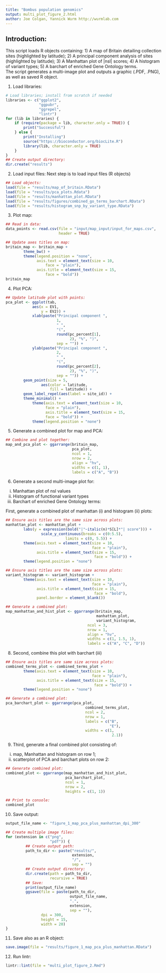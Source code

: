 ```yaml
---
title: "Bombus population genomics"
output: multi_plot_figure_2.html
author: Joe Colgan, Yannick Wurm http://wurmlab.com
---
```


## Introduction:
This script loads R objects containing:
1) A map of Britain detailing collection sites (highlighted by latitude);
2) A principal component analysis of sites (highlighted by latitude);
3) A Manhattan plot of |nsl| scores;
4) A histogram of variant types;
5) A barchart of enriched Gene Ontology terms.  
The script generates a multi-image plot and outputs a graphic (.PDF, .PNG), as well as saved R object.

1. Load libraries:

```r
# Load libraries; install from scratch if needed
libraries <- c("ggplot2",
               "ggpubr",
               "ggrepel",
               "lintr")
for (lib in libraries) {
    if (require(package = lib, character.only = TRUE)) {
        print("Successful")
    } else {
        print("Installing")
        source("https://bioconductor.org/biocLite.R")
        library(lib, character.only = TRUE)
    }
}
## Create output directory:
dir.create("results")
```

2. Load input files:
Next step is to load input files (R objects)

```r
## Load objects:
load(file = "results/map_of_britain.RData")
load(file = "results/pca_plots.Rdata")
load(file = "results/manhattan_plot.RData")
load(file = "results/figures/combined_go_terms_barchart.RData")
load(file = "results/histogram_snp_by_variant_type.RData")
```

3. Plot map:

```r
## Read in data:
data_points <- read.csv(file = "input/map_input/input_for_maps.csv",
                        header = TRUE)

## Update axes titles on map:
britain_map <- britain_map +
        theme_bw() +
        theme(legend.position = "none",
              axis.text = element_text(size = 10,
                  face = "plain"),
              axis.title = element_text(size = 15,
                  face = "bold"))
britain_map
```

4. Plot PCA:

```r
## Update latitude plot with points:
pca_plot <- ggplot(tab,
            aes(x = EV1,
                y = EV2)) +
            xlab(paste("Principal component ",
                       1,
                       " ",
                       "(",
                       round(pc_percent[1],
                             2), "%", ")",
                       sep = "")) +
            ylab(paste("Principal component ",
                       2,
                       " ",
                       "(",
                       round(pc_percent[2],
                             2), "%", ")",
                       sep = "")) +
        geom_point(size = 5,
                aes(color = latitude,
                    fill = latitude)) +
        geom_label_repel(aes(label = site_id)) +
        theme_minimal() +
            theme(axis.text = element_text(size = 10,
                  face = "plain"),
                  axis.title = element_text(size = 15,
                  face = "bold")) +
            theme(legend.position = "none")
```

5. Generate a combined plot for map and PCA:

```r
## Combine and plot together:
map_and_pca_plot <- ggarrange(britain_map,
                              pca_plot,
                              ncol = 1,
                              nrow = 2,
                              align = "hv",
                              widths = c(1, 1),
                              labels = c("A", "B"))
```

6. Generate a second multi-image plot for:
i)   Manhattan plot of nsl values
ii)  Histogram of functional variant types
iii) Barchart of enriched Gene Ontology terms:

First, generate a combined plot of manhattan (i) and histogram (ii) plots:

```r
## Ensure axis titles are the same size across plots:
manhattan_plot <- manhattan_plot +
        labs(y = expression(bold("|"~italic(n)*S[L]*"| score"))) +
                scale_y_continuous(breaks = c(0:5.5),
                           limits = c(0, 5.5)) +
        theme(axis.text = element_text(size = 10,
                                       face = "plain"),
              axis.title = element_text(size = 15,
                                        face = "bold")) +
        theme(legend.position = "none")

## Ensure axis titles are the same size across plots:
variant_histogram <- variant_histogram +
        theme(axis.text = element_text(size = 10,
                                       face = "plain"),
              axis.title = element_text(size = 15,
                                        face = "bold"),
              panel.border = element_blank())

## Generate a combined plot:
map_manhattan_and_hist_plot <- ggarrange(britain_map,
                                         manhattan_plot,
                                         variant_histogram,
                                     ncol = 3,
                                     nrow = 1,
                                     align = "hv",
                                     widths = c(1, 1.5, 1),
                                     labels = c("A", "C", "D"))
```

8. Second, combine this plot with barchart (iii)

```r
## Ensure axis titles are same size across plots:
combined_terms_plot <- combined_terms_plot +
        theme(axis.text = element_text(size = 10,
                                       face = "plain"),
              axis.title = element_text(size = 15,
                                        face = "bold")) +
        theme(legend.position = "none")

## Generate a combined plot:
pca_barchart_plot <- ggarrange(pca_plot,
                                    combined_terms_plot,
                                    ncol = 2,
                                    nrow = 1,
                                    labels = c("B",
                                               "E"),
                                    widths = c(1,
                                                2.1))
```

9. Third, generate a final combined plot consisting of:
i) map, Manhattan and histogram on row 1;
ii) scatterplot of PCA and barchart plots on row 2:

```r
## Generate combined plot:
combined_plot <- ggarrange(map_manhattan_and_hist_plot,
                           pca_barchart_plot,
                           ncol = 1,
                           nrow = 2,
                           heights = c(1, 1))

## Print to console:
combined_plot
```

10. Save output:

```r
output_file_name <- "figure_1_map_pca_plus_manhattan_dpi_300"

## Create multiple image files:
for (extension in c("png",
                    "pdf")) {
         ## Create output path:
         path_to_dir <- paste("results/",
                              extension,
                              "/",
                              sep = "")
         ## Create output directory:
         dir.create(path = path_to_dir,
                    recursive = TRUE)
         ## Save:
         print(output_file_name)
         ggsave(file = paste(path_to_dir,
                             output_file_name,
                             ".",
                             extension,
                             sep = ""),
                dpi = 300,
                height = 15,
                width = 20)
}
```

11. Save also as an R object:

```r
save.image(file = "results/figure_1_map_pca_plus_manhattan.RData")
```

12. Run lintr:

```r
lintr::lint(file = "multi_plot_figure_2.Rmd")
```

